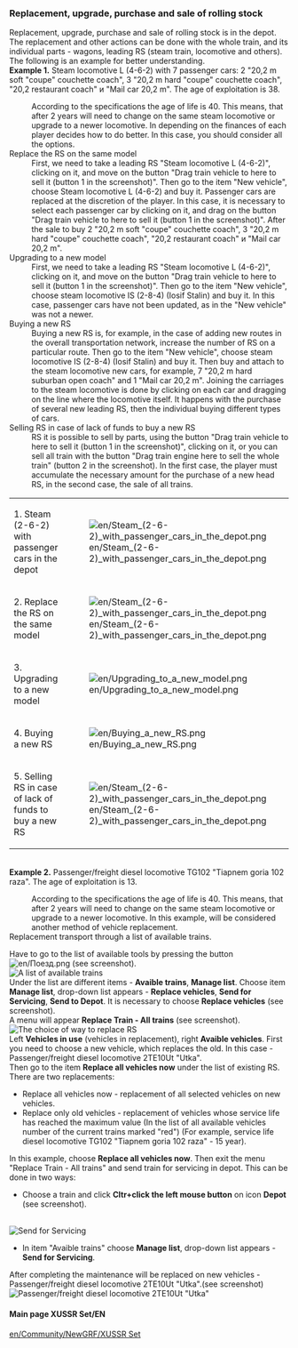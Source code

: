 ===Replacement, upgrade, purchase and sale of rolling stock===
Replacement, upgrade, purchase and sale of rolling stock is in the depot. The replacement and other actions can be done with the whole train, and its individual parts - wagons, leading RS (steam train, locomotive and others). The following is an example for better understanding.
<br>'''Example 1.''' Steam locomotive L (4-6-2) with 7 passenger cars: 2 "20,2 m soft "coupe" couchette coach", 3 "20,2 m hard "coupe" couchette coach", "20,2 restaurant coach" и "Mail car 20,2 m". The age of exploitation is 38.  
:According to the specifications the age of life is 40. This means, that after 2 years will need to change on the same steam locomotive or upgrade to a newer locomotive. In depending on the finances of each player decides how to do better. In this case, you should consider all the options.
;Replace the RS on the same model
:First, we need to take a leading RS "Steam locomotive L (4-6-2)", clicking on it, and move on the button "Drag train vehicle to here to sell it (button 1 in the screenshot)". Then go to the item "New vehicle", choose  Steam locomotive L (4-6-2) and buy it. Passenger cars are replaced at the discretion of the player. In this case, it is necessary to select each passenger car by clicking on it, and drag on the button "Drag train vehicle to here to sell it (button 1 in the screenshot)". After the sale to buy 2 "20,2 m soft "coupe" couchette coach", 3 "20,2 m hard "coupe" couchette coach", "20,2 restaurant coach" и "Mail car 20,2 m". 
;Upgrading to a new model 
:First, we need to take a leading RS "Steam locomotive L (4-6-2)", clicking on it, and move on the button "Drag train vehicle to here to sell it (button 1 in the screenshot)". Then go to the item "New vehicle", choose steam locomotive IS (2-8-4) (Iosif Stalin) and buy it. In this case, passenger cars have not been updated, as in the "New vehicle" was not a newer.
;Buying a new RS
:Buying a new RS is, for example, in the case of adding new routes in the overall transportation network, increase the number of RS on a particular route. Then go to the item "New vehicle", choose steam locomotive IS (2-8-4) (Iosif Stalin) and buy it. Then buy and attach to the steam locomotive new cars, for example, 7 "20,2 m hard suburban open coach" and 1 "Mail car 20,2 m". Joining the carriages to the steam locomotive is done by clicking on each car and dragging on the line where the locomotive itself. It happens with the purchase of several new leading RS, then the individual buying different types of cars.
;Selling RS in case of lack of funds to buy a new RS
:RS it is possible to sell by parts, using the button "Drag train vehicle to here to sell it (button 1 in the screenshot)", clicking on it, or you can sell all train with the button "Drag train engine here to sell the whole train" (button 2 in the screenshot). In the first case, the player must accumulate the necessary amount for the purchase of a new head RS, in the second case, the sale of all trains.
{|class="wikitable"
|-
|1. Steam (2-6-2) with passenger cars in the depot
|[[File:en/Steam (2-6-2) with passenger cars in the depot.png]]
|-
|2. Replace the RS on the same model
|[[File:en/Steam (2-6-2) with passenger cars in the depot.png]]
|-
|3. Upgrading to a new model
|[[File:en/Upgrading to a new model.png]]
|-
|4. Buying a new RS
|[[File:en/Buying a new RS.png]]
|-
|5. Selling RS in case of lack of funds to buy a new RS
|[[File:en/Steam (2-6-2) with passenger cars in the depot.png]]
|}
<br>'''Example 2.''' Passenger/freight diesel locomotive TG102 "Tiapnem goria 102 raza".  The age of exploitation is 13. 
:According to the specifications the age of life is 40. This means, that after 2 years will need to change on the same steam locomotive or upgrade to a newer locomotive. In this example, will be considered another method of vehicle replacement.
;Replacement transport through a list of available trains.
Have to go to the list of available tools by pressing the button [[File:en/Поезд.png]] (see screenshot).
<br>[[File:en/A list of available trains.png|frame|center| A list of available trains]]
<br> Under the list are different items - '''Avaible trains''', '''Manage list'''. Choose item '''Manage list''', drop-down list appears - '''Replace vehicles''', '''Send for Servicing''', '''Send to Depot'''. It is necessary to choose '''Replace vehicles''' (see screenshot).
<br> A menu will appear '''Replace Train - All trains''' (see screenshot).
<br>[[File:en/The choice of way to replace RS.png|frame|center| The choice of way to replace RS]] 
<br>Left '''Vehicles in use'''  (vehicles in replacement), right '''Avaible vehicles'''.
First you need to choose a new vehicle, which replaces the old. In this case - Passenger/freight diesel locomotive 2TE10Ut "Utka".
<br>Then go to the item '''Replace all vehicles now''' under the list of existing RS. There are two replacements:
*Replace all vehicles now - replacement of all selected vehicles on new vehicles.
*Replace only old vehicles - replacement of vehicles whose service life has reached the maximum value (In the list of all available vehicles number of the current trains marked "red") (For example, service life diesel locomotive TG102 "Tiapnem goria 102 raza"  - 15 year).
In this example, choose '''Replace all vehicles now'''. Then exit the menu "Replace Train - All trains" and send train for servicing in depot.
This can be done in two ways:
*Choose a train and click '''Cltr+click the left mouse button''' on icon '''Depot''' (see screenshot).
<br>[[File:en/Maintenance trains.png|frame|center| Send for Servicing]] 
*In item "Avaible trains" choose '''Manage list''', drop-down list appears - '''Send for Servicing'''. 
After completing the maintenance will be replaced on new vehicles - Passenger/freight diesel locomotive 2TE10Ut "Utka".(see screenshot)
<br>[[File:en/Passenger-freight diesel locomotive 2TE10Ut Utka.png|frame|center| Passenger/freight diesel locomotive 2TE10Ut "Utka"]]

====Main page XUSSR Set/EN====
[[en/Community/NewGRF/XUSSR Set]]